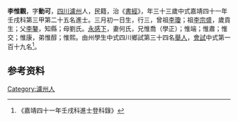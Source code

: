 {{明清人物信息框
| 姓名 = 李惟觀
| 原名 =
| 圖片名稱= 
| 圖片大小 =
| 圖片說明 = 
| 最高職務 =
| 國家 = 大明 
| 爵位 =
| 籍貫 = [[四川|四川]][[瀘州|瀘州]]
| 族裔 = 
| 字號 = 
| 諡號 =
| 出生日期 = 三月初一日
| 出生地點 =
| 逝世日期 = 卒年不詳 
| 逝世地點 =
| 墓葬 =
| 配偶 = 何氏
| 親屬 = 曾祖[[李瓊|李瓊]]，祖[[李宗盛|李宗盛]]，父[[李鏊|李鏊]]，母劉氏
| 出身 =
* 嘉靖四十一年壬戌科同進士出身
| 經歷 =
| 著作 = 
}}
'''李惟觀'''{{BD|1530年||？年||L}}，字'''動可'''，[[四川|四川]][[瀘州|瀘州]]人，民籍，治《[[書經|書經]]》，年三十三歲中式嘉靖四十一年壬戌科第三甲第二十五名進士。三月初一日生，行三，曾祖[[李瓊|李瓊]]；祖[[李宗盛|李宗盛]]，歲貢生；父[[李鏊|李鏊]]，知縣；母劉氏。[[永感下|永感下]]，妻何氏，兄惟喬（學正）；惟端；惟肅；惟交；惟康，弟惟醇；惟熙。由州學生中式四川鄉試第三十四名[[舉人|舉人]]，[[會試|會試]]中式第一百十九名<ref>《嘉靖四十一年壬戌科進士登科錄》</ref>。

== 参考资料 ==
{{reflist}}

{{嘉靖四十一年壬戌科殿试金榜}}

{{Authority control}}
{{DEFAULTSORT:}}
[[Category:瀘州人|Category:瀘州人]]


{{明朝人物小作品}}